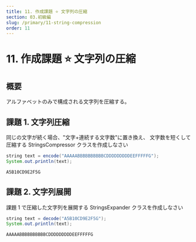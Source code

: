 ```yaml
---
title: 11. 作成課題 ⭐ 文字列の圧縮
section: 03.初級編
slug: /primary/11-string-compression
order: 11
---
```


# 11. 作成課題 ⭐ 文字列の圧縮

## 概要

アルファベットのみで構成される文字列を圧縮する。

## 課題 1. 文字列圧縮

同じの文字が続く場合、"文字+連続する文字数"に置き換え、
文字数を短くして圧縮する StringsCompressor クラスを作成しなさい

```java title=src/StringsCompressor.java（一部抜粋）
string text = encode("AAAAABBBBBBBBBBCDDDDDDDDDEEFFFFFG");
System.out.println(text);
```

```txt title=StringsCompressor.javaの実行結果
A5B10CD9E2F5G
```

## 課題 2. 文字列展開

課題 1 で圧縮した文字列を展開する StringsExpander クラスを作成しなさい

```java title=src/StringsExpander.java（一部抜粋）
string text = decode("A5B10CD9E2F5G");
System.out.println(text);
```

```txt title=StringsExpander.javaの実行結果
AAAAABBBBBBBBBBCDDDDDDDDDEEFFFFFG
```
